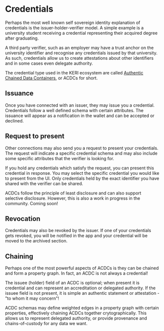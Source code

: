 
# Credentials

Perhaps the most well known self sovereign identity explanation of credentials is the issuer-holder-verifier model.
A simple example is a university student receiving a credential representing their acquired degree after graduating.

A third party verifier, such as an employer may have a trust anchor on the university identifier and recognise any credentials issued by that university.
As such, credentials allow us to create attestations about other identifiers and in some cases even delegate authority.

The credential type used in the KERI ecosystem are called [Authentic Chained Data Containers](https://trustoverip.github.io/tswg-acdc-specification), or ACDCs for short.

## Issuance

Once you have connected with an issuer, they may issue you a credential.
Credentials follow a well defined schema with certain attributes.
The issuance will appear as a notification in the wallet and can be accepted or declined.

## Request to present

Other connections may also send you a request to present your credentials.
The request will indicate a specific credential schema and may also include some specific attributes that the verifier is looking for.

If you hold any credentials which satisfy the request, you can present this credential in response.
You may select the specific credential you would like to present from the UI.
Only credentials held by the exact identifier you have shared with the verifier can be shared.

<Callout type="info">
  ACDCs follow the principle of least disclosure and can also support selective
  disclosure. However, this is also a work in progress in the community. Coming
  soon!
</Callout>

## Revocation

Credentials may also be revoked by the issuer.
If one of your credentials gets revoked, you will be notified in the app and your credential will be moved to the archived section.

## Chaining

Perhaps one of the most powerful aspects of ACDCs is they can be chained and form a property graph.
In fact, an ACDC is not always a credential!

The issuee (holder) field of an ACDC is optional; when present it is credential and can represent an accreditation or delegated authority.
If the issuee field is not present, it is simple an authentic statement or attestation - "to whom it may concern"!

ACDC schemas may define weighted edges in a property graph with certain properties, effectively chaining ACDCs together crytographically.
This allows us to represent delegated authority, or provide provenance and chains-of-custody for any data we want.
